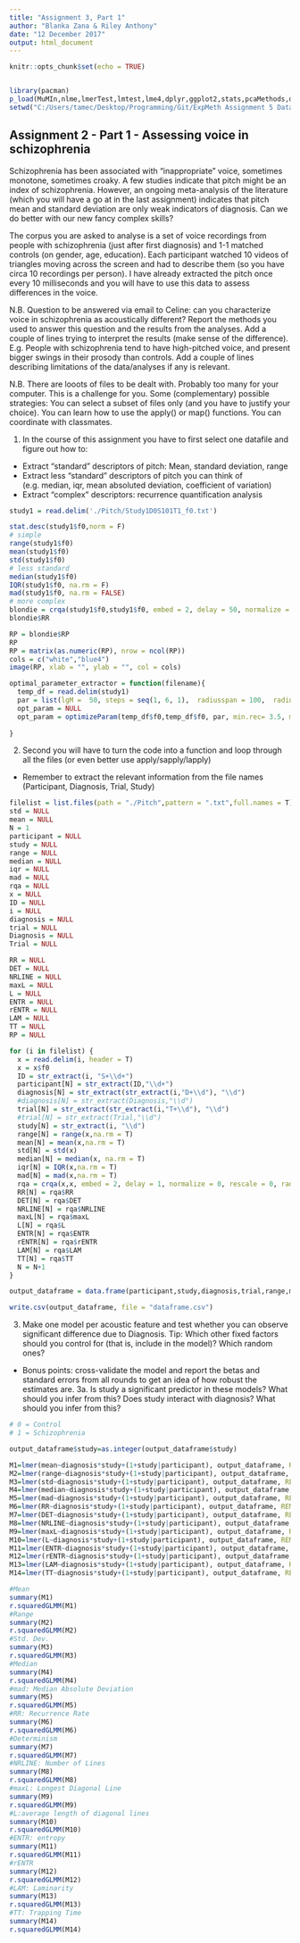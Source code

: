 ---
title: "Assignment 3, Part 1"
author: "Blanka Zana & Riley Anthony"
date: "12 December 2017"
output: html_document
---

```{r setup, include=FALSE}
knitr::opts_chunk$set(echo = TRUE)


library(pacman)
p_load(MuMIn,nlme,lmerTest,lmtest,lme4,dplyr,ggplot2,stats,pcaMethods,data.table,tidyverse,stringr,plyr,groupdata2,Metrics,pastecs,crqa,tseriesChaos,readr,stringr)
setwd("C:/Users/tamec/Desktop/Programming/Git/ExpMeth Assignment 5 Data")

```


## Assignment 2 - Part 1 - Assessing voice in schizophrenia

Schizophrenia has been associated with "inappropriate" voice, sometimes monotone, sometimes croaky. A few studies indicate that pitch might be an index of schizophrenia. However, an ongoing meta-analysis of the literature (which you will have a go at in the last assignment) indicates that pitch mean and standard deviation are only weak indicators of diagnosis. Can we do better with our new fancy complex skills?

The corpus you are asked to analyse is a set of voice recordings from people with schizophrenia (just after first diagnosis) and 1-1 matched controls (on gender, age, education). Each participant watched 10 videos of triangles moving across the screen and had to describe them (so you have circa 10 recordings per person). I have already extracted the pitch once every 10 milliseconds and you will have to use this data to assess differences in the voice.

N.B. Question to be answered via email to Celine: can you characterize voice in schizophrenia as acoustically different? Report the methods you used to answer this question and the results from the analyses. Add a couple of lines trying to interpret the results (make sense of the difference). E.g. People with schizophrenia tend to have high-pitched voice, and present bigger swings in their prosody than controls. Add a couple of lines describing limitations of the data/analyses if any is relevant.

N.B. There are looots of files to be dealt with. Probably too many for your computer. This is a challenge for you. Some (complementary) possible strategies: You can select a subset of files only (and you have to justify your choice). You can learn how to use the apply() or map() functions. You can coordinate with classmates.

1. In the course of this assignment you have to first select one datafile and figure out how to:

- Extract "standard" descriptors of pitch: Mean, standard deviation, range
- Extract less "standard" descriptors of pitch you can think of (e.g. median, iqr, mean absoluted deviation, coefficient of variation)
- Extract "complex" descriptors: recurrence quantification analysis

```{r}
study1 = read.delim('./Pitch/Study1D0S101T1_f0.txt')

stat.desc(study1$f0,norm = F)
# simple
range(study1$f0)
mean(study1$f0)
std(study1$f0)
# less standard
median(study1$f0)
IQR(study1$f0, na.rm = F)
mad(study1$f0, na.rm = FALSE)
# more complex 
blondie = crqa(study1$f0,study1$f0, embed = 2, delay = 50, normalize = 0, rescale = 0, radius = 0.5, mindiagline = 2, minvertline = 1)
blondie$RR

RP = blondie$RP
RP
RP = matrix(as.numeric(RP), nrow = ncol(RP))
cols = c("white","blue4")
image(RP, xlab = "", ylab = "", col = cols)

optimal_parameter_extractor = function(filename){
  temp_df = read.delim(study1)
  par = list(lgM =  50, steps = seq(1, 6, 1),  radiusspan = 100,  radiussample = 40, normalize = 0,  rescale = 0,  mindiagline = 2,  minvertline = 2,  tw = 0,  whiteline = FALSE,  recpt = FALSE,  fnnpercent = 10,  typeami = "mindip")
  opt_param = NULL
  opt_param = optimizeParam(temp_df$f0,temp_df$f0, par, min.rec= 3.5, max.rec= 4.5)
  
}


```


2. Second you will have to turn the code into a function and loop through all the files (or even better use apply/sapply/lapply)
- Remember to extract the relevant information from the file names (Participant, Diagnosis, Trial, Study)

```{r}


filelist = list.files(path = "./Pitch",pattern = ".txt",full.names = T)
std = NULL
mean = NULL
N = 1
participant = NULL
study = NULL
range = NULL
median = NULL
iqr = NULL
mad = NULL
rqa = NULL
x = NULL
ID = NULL
i = NULL
diagnosis = NULL
trial = NULL
Diagnosis = NULL
Trial = NULL

RR = NULL
DET = NULL
NRLINE = NULL
maxL = NULL
L = NULL
ENTR = NULL
rENTR = NULL
LAM = NULL
TT = NULL
RP = NULL

for (i in filelist) {
  x = read.delim(i, header = T)
  x = x$f0
  ID = str_extract(i, "S+\\d+")
  participant[N] = str_extract(ID,"\\d+")
  diagnosis[N] = str_extract(str_extract(i,"D+\\d"), "\\d")
  #diagnosis[N] = str_extract(Diagnosis,"\\d")
  trial[N] = str_extract(str_extract(i,"T+\\d"), "\\d")
  #trial[N] = str_extract(Trial,"\\d")
  study[N] = str_extract(i, "\\d")
  range[N] = range(x,na.rm = T)
  mean[N] = mean(x,na.rm = T)
  std[N] = std(x)
  median[N] = median(x, na.rm = T)
  iqr[N] = IQR(x,na.rm = T)
  mad[N] = mad(x,na.rm = T)
  rqa = crqa(x,x, embed = 2, delay = 1, normalize = 0, rescale = 0, radius = 0.5, mindiagline = 2, minvertline = 1)
  RR[N] = rqa$RR
  DET[N] = rqa$DET
  NRLINE[N] = rqa$NRLINE
  maxL[N] = rqa$maxL
  L[N] = rqa$L
  ENTR[N] = rqa$ENTR
  rENTR[N] = rqa$rENTR
  LAM[N] = rqa$LAM
  TT[N] = rqa$TT
  N = N+1
}

output_dataframe = data.frame(participant,study,diagnosis,trial,range,mean,std,median,mad,RR,DET,NRLINE,maxL,L,ENTR,rENTR,LAM,TT)

write.csv(output_dataframe, file = "dataframe.csv")

```


3. Make one model per acoustic feature and test whether you can observe significant difference due to Diagnosis. Tip: Which other fixed factors should you control for (that is, include in the model)? Which random ones?
- Bonus points: cross-validate the model and report the betas and standard errors from all rounds to get an idea of how robust the estimates are. 
3a. Is study a significant predictor in these models? What should you infer from this? Does study interact with diagnosis? What should you infer from this?

```{r}

# 0 = Control
# 1 = Schizophrenia

output_dataframe$study=as.integer(output_dataframe$study)

M1=lmer(mean~diagnosis*study+(1+study|participant), output_dataframe, REML = F)
M2=lmer(range~diagnosis*study+(1+study|participant), output_dataframe, REML = F)
M3=lmer(std~diagnosis*study+(1+study|participant), output_dataframe, REML = F)
M4=lmer(median~diagnosis*study+(1+study|participant), output_dataframe, REML = F)
M5=lmer(mad~diagnosis*study+(1+study|participant), output_dataframe, REML = F)
M6=lmer(RR~diagnosis*study+(1+study|participant), output_dataframe, REML = F)
M7=lmer(DET~diagnosis*study+(1+study|participant), output_dataframe, REML = F)
M8=lmer(NRLINE~diagnosis*study+(1+study|participant), output_dataframe, REML = F)
M9=lmer(maxL~diagnosis*study+(1+study|participant), output_dataframe, REML = F)
M10=lmer(L~diagnosis*study+(1+study|participant), output_dataframe, REML = F)
M11=lmer(ENTR~diagnosis*study+(1+study|participant), output_dataframe, REML = F)
M12=lmer(rENTR~diagnosis*study+(1+study|participant), output_dataframe, REML = F)
M13=lmer(LAM~diagnosis*study+(1+study|participant), output_dataframe, REML = F)
M14=lmer(TT~diagnosis*study+(1+study|participant), output_dataframe, REML = F)

#Mean
summary(M1)
r.squaredGLMM(M1)
#Range
summary(M2)
r.squaredGLMM(M2)
#Std. Dev.
summary(M3)
r.squaredGLMM(M3)
#Median
summary(M4)
r.squaredGLMM(M4)
#mad: Median Absolute Deviation
summary(M5)
r.squaredGLMM(M5)
#RR: Recurrence Rate
summary(M6)
r.squaredGLMM(M6)
#Determinism
summary(M7)
r.squaredGLMM(M7)
#NRLINE: Number of Lines
summary(M8)
r.squaredGLMM(M8)
#maxL: Longest Diagonal Line
summary(M9)
r.squaredGLMM(M9)
#L:average length of diagonal lines 
summary(M10)
r.squaredGLMM(M10)
#ENTR: entropy
summary(M11)
r.squaredGLMM(M11)
#rENTR
summary(M12)
r.squaredGLMM(M12)
#LAM: Laminarity
summary(M13)
r.squaredGLMM(M13)
#TT: Trapping Time
summary(M14)
r.squaredGLMM(M14)


```
